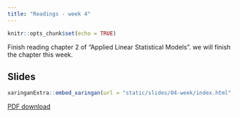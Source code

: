 ```yaml
---
title: "Readings - week 4"
---
```


```r
knitr::opts_chunk$set(echo = TRUE)
```

Finish reading chapter 2 of "Applied Linear Statistical Models". we will finish the chapter this week.

## Slides

```r
xaringanExtra::embed_xaringan(url = "static/slides/04-week/index.html", ratio = "16:9")
```

[PDF download](static/slides/04-week/04-week.pdf)
